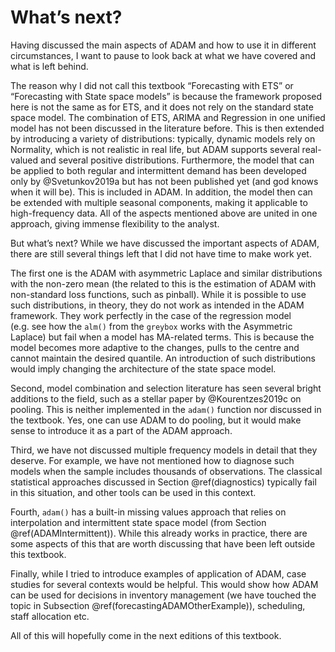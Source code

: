 # What's next? {#conclusions}
Having discussed the main aspects of ADAM and how to use it in different circumstances, I want to pause to look back at what we have covered and what is left behind.

The reason why I did not call this textbook "Forecasting with ETS" or "Forecasting with State space models" is because the framework proposed here is not the same as for ETS, and it does not rely on the standard state space model. The combination of ETS, ARIMA and Regression in one unified model has not been discussed in the literature before. This is then extended by introducing a variety of distributions: typically, dynamic models rely on Normality, which is not realistic in real life, but ADAM supports several real-valued and several positive distributions. Furthermore, the model that can be applied to both regular and intermittent demand has been developed only by @Svetunkov2019a but has not been published yet (and god knows when it will be). This is included in ADAM. In addition, the model then can be extended with multiple seasonal components, making it applicable to high-frequency data. All of the aspects mentioned above are united in one approach, giving immense flexibility to the analyst.

But what's next? While we have discussed the important aspects of ADAM, there are still several things left that I did not have time to make work yet.

The first one is the ADAM with asymmetric Laplace and similar distributions with the non-zero mean (the related to this is the estimation of ADAM with non-standard loss functions, such as pinball). While it is possible to use such distributions, in theory, they do not work as intended in the ADAM framework. They work perfectly in the case of the regression model (e.g. see how the `alm()` from the `greybox` works with the Asymmetric Laplace) but fail when a model has MA-related terms. This is because the model becomes more adaptive to the changes, pulls to the centre and cannot maintain the desired quantile. An introduction of such distributions would imply changing the architecture of the state space model.

Second, model combination and selection literature has seen several bright additions to the field, such as a stellar paper by @Kourentzes2019c on pooling. This is neither implemented in the `adam()` function nor discussed in the textbook. Yes, one can use ADAM to do pooling, but it would make sense to introduce it as a part of the ADAM approach.

Third, we have not discussed multiple frequency models in detail that they deserve. For example, we have not mentioned how to diagnose such models when the sample includes thousands of observations. The classical statistical approaches discussed in Section \@ref(diagnostics) typically fail in this situation, and other tools can be used in this context.

Fourth, `adam()` has a built-in missing values approach that relies on interpolation and intermittent state space model (from Section \@ref(ADAMIntermittent)). While this already works in practice, there are some aspects of this that are worth discussing that have been left outside this textbook.

Finally, while I tried to introduce examples of application of ADAM, case studies for several contexts would be helpful. This would show how ADAM can be used for decisions in inventory management (we have touched the topic in Subsection \@ref(forecastingADAMOtherExample)), scheduling, staff allocation etc.

All of this will hopefully come in the next editions of this textbook.
